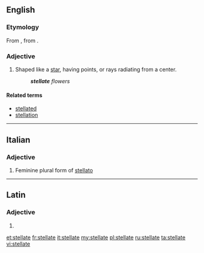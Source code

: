 ==English==

===Etymology===
From {{etyl|la|en}} {{term|stellātus|lang=la}}, from {{term|stella||star|lang=la}}.

===Adjective===
{{en-adj}}

# Shaped like a [[star]], having points, or rays radiating from a center.
#: '''''stellate''' flowers''

====Related terms====
* [[stellated]]
* [[stellation]]

----

==Italian==

===Adjective===
{{head|it|adjective form}}

# Feminine plural form of [[stellato]]

----

==Latin==

===Adjective===
{{la-adj-form|stellāte}}

# {{inflection of|stellātus||voc|m|s|lang=la}}

[[et:stellate]]
[[fr:stellate]]
[[it:stellate]]
[[my:stellate]]
[[pl:stellate]]
[[ru:stellate]]
[[ta:stellate]]
[[vi:stellate]]